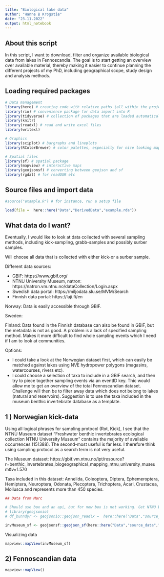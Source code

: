 ```yaml
---
title: "Biological lake data"
author: "Hanne B Krogstie"
date: "23.11.2022"
output: html_notebook
---
```

################################

## About this script

################################

In this script, I want to download, filter and organize available biological data from lakes in Fennoscandia. The goal is to start getting an overview over available material, thereby making it easier to continue planning the different projects of my PhD, including geographical scope, study design and analysis methods.

################################

## Loading required packages

################################
```r
# Data management
library(here) # creating code with relative paths (all within the project folder)
library(rio) # convenience package for data import into R
library(tidyverse) # collection of packages that are loaded automatically: ggplot2, dplyr, tidyr,readr,purrr,tibble,stringr,forcats
library(knitr)
library(readxl) # read and write excel files
library(writexl)

# Graphics
library(sciplot) # bargraphs and lineplots
library(RColorBrewer) # color palettes, especially for nice looking maps

# Spatial files
library(sf) # spatial package
library(mapview) # interactive maps
library(geojsonsf) # converting between geojson and sf
library(rgdal) # for readOGR etc

```

################################

## Source files and import data

################################
```r
#source("example.R") # for instance, run a setup file

load(file =  here::here("Data","DerivedData","example.rda"))

```

################################

## What data do I want?

################################

Eventually, I would like to look at data collected with several sampling methods, including kick-sampling, grabb-samples and possibly surber samples.

Will choose all data that is collected with either kick-or a surber sample.

Different data sources:

* GBIF: https://www.gbif.org/
* NTNU University Museum, natron: https://natron.vm.ntnu.no/dataCollection/Login.aspx
* Swedish data portal: https://miljodata.slu.se/MVM/Search
* Finnish data portal: https://laji.fi/en 

Norway: Data is easily accessible through GBIF.

Sweden: 

Finland: Data found in the Finnish database can also be found in GBIF, but the metadata is not as good. A problem is a lack of specified sampling method. Makes it more difficult to find whole sampling events which I need if I am to look at communities.

Options:

* I could take a look at the Norwegian dataset first, which can easily be matched against lakes using NVE hydropower polygons (magasins, watercourses, rivers etc).
* I could choose a selection of taxa to include in a GBIF search, and then try to piece together sampling events via an eventID key. Thic would allow me to get an overview of the total Fennoscandian dataset. Challenge will then be to filter away data which does not belong to lakes (natural and reservoirs). Suggestion is to use the taxa included in the museum benthic invertebrate database as a template.


################################

## 1 ) Norwegian kick-data

################################

Using all logical phrases for sampling protocol (Rot, Kick), I see that the NTNU Museum dataset "Freshwater benthic invertebrates ecological collection NTNU University Museum" contains the majority of available occurrences (151388). The second-most useful is far less. I therefore think using sampling protocol as a search term is not very useful.

The Museum dataset: https://gbif.vm.ntnu.no/ipt/resource?r=benthic_invertebrates_biogeographical_mapping_ntnu_university_museum&v=1.570

Taxa included in this dataset: Annelida, Coleoptera, Diptera, Ephemeroptera, Hemiptera, Neuroptera, Odonata, Plecoptera, Trichoptera, Acari, Crustacea, Mollusca and represents more than 450 species.

```r

## Data from Marc

# Should use box and an api, but for now box is not working. Get NTNU box? Or find document on how to do it for free.
# library(geojsonio)
# df_bunndyr <- geojsonio::geojson_read(x =  here::here("Data","source_data","Bunndyr.geojson"))

invMuseum_sf <- geojsonsf::geojson_sf(here::here("Data","source_data","Bunndyr.geojson"))


```

Visualizing data
```r

mapview::mapView(invMuseum_sf)


```



################################

## 2) Fennoscandian data 

################################

```r
mapview::mapView()


```

